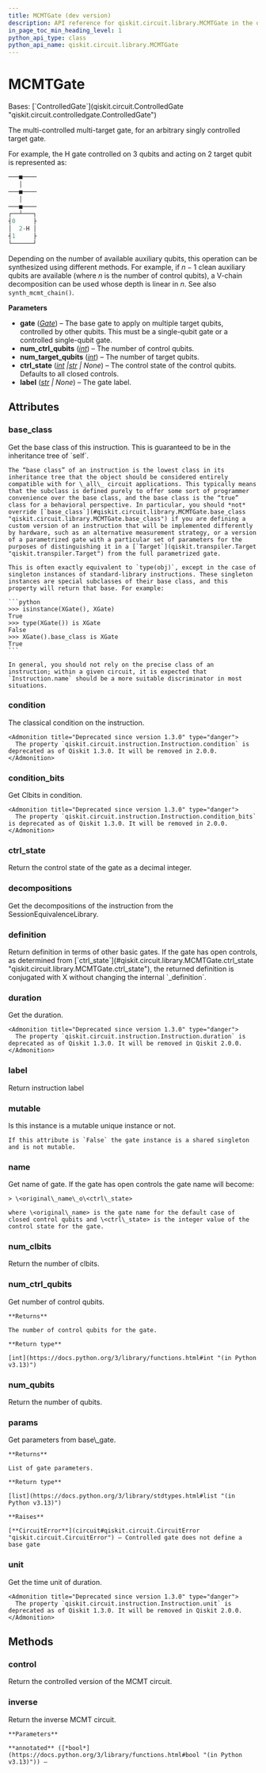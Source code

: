 ```yaml
---
title: MCMTGate (dev version)
description: API reference for qiskit.circuit.library.MCMTGate in the dev version of qiskit
in_page_toc_min_heading_level: 1
python_api_type: class
python_api_name: qiskit.circuit.library.MCMTGate
---
```


# MCMTGate

<Class id="qiskit.circuit.library.MCMTGate" isDedicatedPage={true} github="https://github.com/Qiskit/qiskit/tree/main/qiskit/circuit/library/generalized_gates/mcmt.py#L188-L316" signature="qiskit.circuit.library.MCMTGate(gate, num_ctrl_qubits, num_target_qubits, ctrl_state=None, label=None)" modifiers="class">
  Bases: [`ControlledGate`](qiskit.circuit.ControlledGate "qiskit.circuit.controlledgate.ControlledGate")

  The multi-controlled multi-target gate, for an arbitrary singly controlled target gate.

  For example, the H gate controlled on 3 qubits and acting on 2 target qubit is represented as:

  ```python
  ───■────
     │
  ───■────
     │
  ───■────
  ┌──┴───┐
  ┤0     ├
  │  2-H │
  ┤1     ├
  └──────┘
  ```

  Depending on the number of available auxiliary qubits, this operation can be synthesized using different methods. For example, if $n - 1$ clean auxiliary qubits are available (where $n$ is the number of control qubits), a V-chain decomposition can be used whose depth is linear in $n$. See also `synth_mcmt_chain()`.

  **Parameters**

  *   **gate** ([*Gate*](qiskit.circuit.Gate "qiskit.circuit.Gate")) – The base gate to apply on multiple target qubits, controlled by other qubits. This must be a single-qubit gate or a controlled single-qubit gate.
  *   **num\_ctrl\_qubits** ([*int*](https://docs.python.org/3/library/functions.html#int "(in Python v3.13)")) – The number of control qubits.
  *   **num\_target\_qubits** ([*int*](https://docs.python.org/3/library/functions.html#int "(in Python v3.13)")) – The number of target qubits.
  *   **ctrl\_state** ([*int*](https://docs.python.org/3/library/functions.html#int "(in Python v3.13)")  *|*[*str*](https://docs.python.org/3/library/stdtypes.html#str "(in Python v3.13)") *| None*) – The control state of the control qubits. Defaults to all closed controls.
  *   **label** ([*str*](https://docs.python.org/3/library/stdtypes.html#str "(in Python v3.13)") *| None*) – The gate label.

  ## Attributes

  ### base\_class

  <Attribute id="qiskit.circuit.library.MCMTGate.base_class">
    Get the base class of this instruction. This is guaranteed to be in the inheritance tree of `self`.

    The “base class” of an instruction is the lowest class in its inheritance tree that the object should be considered entirely compatible with for \_all\_ circuit applications. This typically means that the subclass is defined purely to offer some sort of programmer convenience over the base class, and the base class is the “true” class for a behavioral perspective. In particular, you should *not* override [`base_class`](#qiskit.circuit.library.MCMTGate.base_class "qiskit.circuit.library.MCMTGate.base_class") if you are defining a custom version of an instruction that will be implemented differently by hardware, such as an alternative measurement strategy, or a version of a parametrized gate with a particular set of parameters for the purposes of distinguishing it in a [`Target`](qiskit.transpiler.Target "qiskit.transpiler.Target") from the full parametrized gate.

    This is often exactly equivalent to `type(obj)`, except in the case of singleton instances of standard-library instructions. These singleton instances are special subclasses of their base class, and this property will return that base. For example:

    ```python
    >>> isinstance(XGate(), XGate)
    True
    >>> type(XGate()) is XGate
    False
    >>> XGate().base_class is XGate
    True
    ```

    In general, you should not rely on the precise class of an instruction; within a given circuit, it is expected that `Instruction.name` should be a more suitable discriminator in most situations.
  </Attribute>

  ### condition

  <Attribute id="qiskit.circuit.library.MCMTGate.condition">
    The classical condition on the instruction.

    <Admonition title="Deprecated since version 1.3.0" type="danger">
      The property `qiskit.circuit.instruction.Instruction.condition` is deprecated as of Qiskit 1.3.0. It will be removed in 2.0.0.
    </Admonition>
  </Attribute>

  ### condition\_bits

  <Attribute id="qiskit.circuit.library.MCMTGate.condition_bits">
    Get Clbits in condition.

    <Admonition title="Deprecated since version 1.3.0" type="danger">
      The property `qiskit.circuit.instruction.Instruction.condition_bits` is deprecated as of Qiskit 1.3.0. It will be removed in 2.0.0.
    </Admonition>
  </Attribute>

  ### ctrl\_state

  <Attribute id="qiskit.circuit.library.MCMTGate.ctrl_state">
    Return the control state of the gate as a decimal integer.
  </Attribute>

  ### decompositions

  <Attribute id="qiskit.circuit.library.MCMTGate.decompositions">
    Get the decompositions of the instruction from the SessionEquivalenceLibrary.
  </Attribute>

  ### definition

  <Attribute id="qiskit.circuit.library.MCMTGate.definition">
    Return definition in terms of other basic gates. If the gate has open controls, as determined from [`ctrl_state`](#qiskit.circuit.library.MCMTGate.ctrl_state "qiskit.circuit.library.MCMTGate.ctrl_state"), the returned definition is conjugated with X without changing the internal `_definition`.
  </Attribute>

  ### duration

  <Attribute id="qiskit.circuit.library.MCMTGate.duration">
    Get the duration.

    <Admonition title="Deprecated since version 1.3.0" type="danger">
      The property `qiskit.circuit.instruction.Instruction.duration` is deprecated as of Qiskit 1.3.0. It will be removed in Qiskit 2.0.0.
    </Admonition>
  </Attribute>

  ### label

  <Attribute id="qiskit.circuit.library.MCMTGate.label">
    Return instruction label
  </Attribute>

  ### mutable

  <Attribute id="qiskit.circuit.library.MCMTGate.mutable">
    Is this instance is a mutable unique instance or not.

    If this attribute is `False` the gate instance is a shared singleton and is not mutable.
  </Attribute>

  ### name

  <Attribute id="qiskit.circuit.library.MCMTGate.name">
    Get name of gate. If the gate has open controls the gate name will become:

    > \<original\_name\_o\<ctrl\_state>

    where \<original\_name> is the gate name for the default case of closed control qubits and \<ctrl\_state> is the integer value of the control state for the gate.
  </Attribute>

  ### num\_clbits

  <Attribute id="qiskit.circuit.library.MCMTGate.num_clbits">
    Return the number of clbits.
  </Attribute>

  ### num\_ctrl\_qubits

  <Attribute id="qiskit.circuit.library.MCMTGate.num_ctrl_qubits">
    Get number of control qubits.

    **Returns**

    The number of control qubits for the gate.

    **Return type**

    [int](https://docs.python.org/3/library/functions.html#int "(in Python v3.13)")
  </Attribute>

  ### num\_qubits

  <Attribute id="qiskit.circuit.library.MCMTGate.num_qubits">
    Return the number of qubits.
  </Attribute>

  ### params

  <Attribute id="qiskit.circuit.library.MCMTGate.params">
    Get parameters from base\_gate.

    **Returns**

    List of gate parameters.

    **Return type**

    [list](https://docs.python.org/3/library/stdtypes.html#list "(in Python v3.13)")

    **Raises**

    [**CircuitError**](circuit#qiskit.circuit.CircuitError "qiskit.circuit.CircuitError") – Controlled gate does not define a base gate
  </Attribute>

  ### unit

  <Attribute id="qiskit.circuit.library.MCMTGate.unit">
    Get the time unit of duration.

    <Admonition title="Deprecated since version 1.3.0" type="danger">
      The property `qiskit.circuit.instruction.Instruction.unit` is deprecated as of Qiskit 1.3.0. It will be removed in Qiskit 2.0.0.
    </Admonition>
  </Attribute>

  ## Methods

  ### control

  <Function id="qiskit.circuit.library.MCMTGate.control" github="https://github.com/Qiskit/qiskit/tree/main/qiskit/circuit/library/generalized_gates/mcmt.py#L295-L310" signature="control(num_ctrl_qubits=1, label=None, ctrl_state=None, annotated=False)">
    Return the controlled version of the MCMT circuit.
  </Function>

  ### inverse

  <Function id="qiskit.circuit.library.MCMTGate.inverse" github="https://github.com/Qiskit/qiskit/tree/main/qiskit/circuit/library/generalized_gates/mcmt.py#L312-L316" signature="inverse(annotated=False)">
    Return the inverse MCMT circuit.

    **Parameters**

    **annotated** ([*bool*](https://docs.python.org/3/library/functions.html#bool "(in Python v3.13)")) –
  </Function>
</Class>


